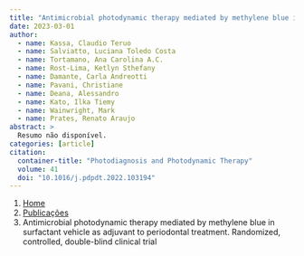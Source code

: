 ```yaml
---
title: "Antimicrobial photodynamic therapy mediated by methylene blue in surfactant vehicle as adjuvant to periodontal treatment. Randomized, controlled, double-blind clinical trial"
date: 2023-03-01
author:
  - name: Kassa, Claudio Teruo
  - name: Salviatto, Luciana Toledo Costa
  - name: Tortamano, Ana Carolina A.C.
  - name: Rost-Lima, Ketlyn Sthefany
  - name: Damante, Carla Andreotti
  - name: Pavani, Christiane
  - name: Deana, Alessandro
  - name: Kato, Ilka Tiemy
  - name: Wainwright, Mark
  - name: Prates, Renato Araujo
abstract: > 
  Resumo não disponível.
categories: [article]
citation: 
  container-title: "Photodiagnosis and Photodynamic Therapy"
  volume: 41
  doi: "10.1016/j.pdpdt.2022.103194"
---
```


```{=html}
<nav aria-label="breadcrumb">
  <ol class="breadcrumb">
    <li class="breadcrumb-item"><a href="../../index.html">Home</a></li>
    <li class="breadcrumb-item"><a href="../index.html">Publicações</a></li>
    <li class="breadcrumb-item active" aria-current="page">Antimicrobial photodynamic therapy mediated by methylene blue in surfactant vehicle as adjuvant to periodontal treatment. Randomized, controlled, double-blind clinical trial</li>
  </ol>
</nav>
```
